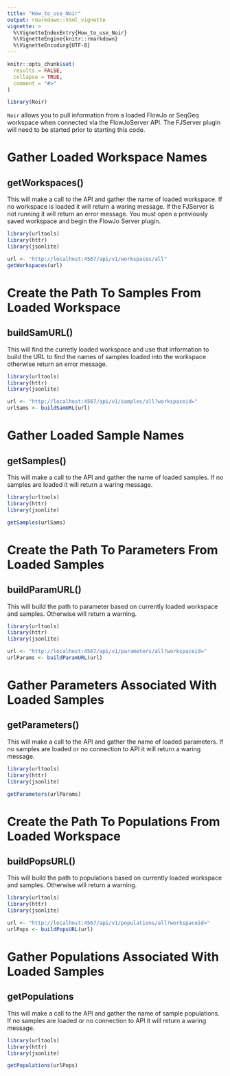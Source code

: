 ```yaml
---
title: "How_to_use_Noir"
output: rmarkdown::html_vignette
vignette: >
  %\VignetteIndexEntry{How_to_use_Noir}
  %\VignetteEngine{knitr::rmarkdown}
  %\VignetteEncoding{UTF-8}
---
```


```r
knitr::opts_chunk$set(
  results = FALSE,
  collapse = TRUE,
  comment = "#>"
)
```

```r
library(Noir)
```
`Noir` allows you to pull information from a loaded FlowJo or SeqGeq workspace 
when connected via the FlowJoServer API. The FJServer plugin will need to be
started prior to starting this code. 


# Gather Loaded Workspace Names
## getWorkspaces()
This will make a call to the API and gather the name of loaded workspace. 
If no workspace is loaded it will return a waring message.
If the FJServer is not running it will return an error message.
You must open a previously saved workspace and begin the FlowJo Server plugin.

```r
library(urltools)
library(httr)
library(jsonlite)

url <- "http://localhost:4567/api/v1/workspaces/all"
getWorkspaces(url)
```

# Create the Path To Samples From Loaded Workspace
## buildSamURL()
This will find the curretly loaded workspace and use that information to 
build the URL to find the names of samples loaded into the workspace
otherwise return an error message.
```r
library(urltools)
library(httr)
library(jsonlite)

url <- "http://localhost:4567/api/v1/samples/all?workspaceid="
urlSams <- buildSamURL(url)
```

# Gather Loaded Sample Names
## getSamples()
This will make a call to the API and gather the name of loaded samples. 
If no samples are loaded it will return a waring message.
```r
library(urltools)
library(httr)
library(jsonlite)

getSamples(urlSams)
```

# Create the Path To Parameters From Loaded Samples
## buildParamURL()
This will build the path to parameter based on currently loaded workspace
and samples. Otherwise will return a warning.
```r
library(urltools)
library(httr)
library(jsonlite)

url <- "http://localhost:4567/api/v1/parameters/all?workspaceid="
urlParams <- buildParamURL(url)
```

# Gather Parameters Associated With Loaded Samples
## getParameters()
This will make a call to the API and gather the name of loaded parameters. 
If no samples are loaded or no connection to API it will return a waring message.
```r
library(urltools)
library(httr)
library(jsonlite)

getParameters(urlParams)
```

# Create the Path To Populations From Loaded Workspace
## buildPopsURL()
This will build the path to populations based on currently loaded workspace
and samples. Otherwise will return a warning.
```r
library(urltools)
library(httr)
library(jsonlite)

url <- "http://localhost:4567/api/v1/populations/all?workspaceid="
urlPops <- buildPopsURL(url)
```

# Gather Populations Associated With Loaded Samples
## getPopulations
This will make a call to the API and gather the name of sample populations. 
If no samples are loaded or no connection to API it will return a waring message.
```r
library(urltools)
library(httr)
library(jsonlite)

getPopulations(urlPops)
```

